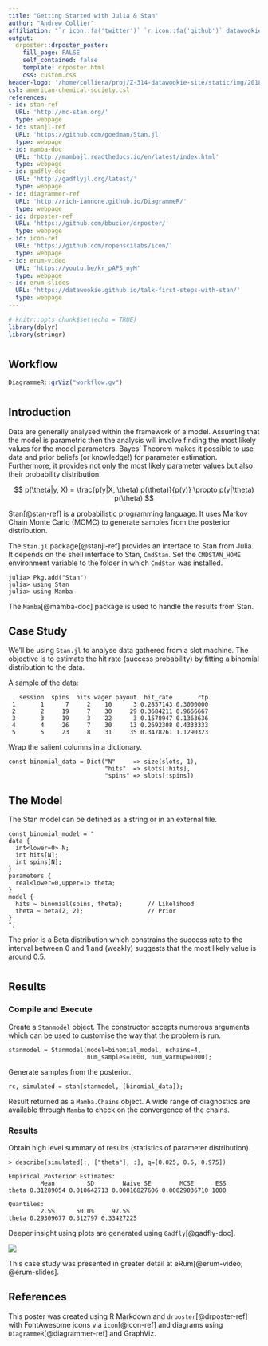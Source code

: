 ```yaml
---
title: "Getting Started with Julia & Stan"
author: "Andrew Collier"
affiliation: "`r icon::fa('twitter')` `r icon::fa('github')` datawookie `r icon::fa('home')` datawookie.netlify.com `r icon::fa('envelope')` andrew@exegetic.biz"
output:
  drposter::drposter_poster:
    fill_page: FALSE
    self_contained: false
    template: drposter.html
    css: custom.css
header-logo: '/home/colliera/proj/Z-314-datawookie-site/static/img/2018/07/julia-stan.png'
csl: american-chemical-society.csl
references:
- id: stan-ref
  URL: 'http://mc-stan.org/'
  type: webpage
- id: stanjl-ref
  URL: 'https://github.com/goedman/Stan.jl'
  type: webpage
- id: mamba-doc
  URL: 'http://mambajl.readthedocs.io/en/latest/index.html'
  type: webpage
- id: gadfly-doc
  URL: 'http://gadflyjl.org/latest/'
  type: webpage
- id: diagrammer-ref
  URL: 'http://rich-iannone.github.io/DiagrammeR/'
  type: webpage
- id: drposter-ref
  URL: 'https://github.com/bbucior/drposter/'
  type: webpage
- id: icon-ref
  URL: 'https://github.com/ropenscilabs/icon/'
  type: webpage
- id: erum-video
  URL: 'https://youtu.be/kr_pAPS_oyM'
  type: webpage
- id: erum-slides
  URL: 'https://datawookie.github.io/talk-first-steps-with-stan/'
  type: webpage
---
```


```r
# knitr::opts_chunk$set(echo = TRUE)
library(dplyr)
library(stringr)
```

# {.col-1}

## Workflow

```r
DiagrammeR::grViz("workflow.gv")
```

# {.col-2}

## Introduction

<div class="fullwidth">
Data are generally analysed within the framework of a model. Assuming that the model is parametric then the analysis will involve finding the most likely values for the model parameters. Bayes' Theorem makes it possible to use data and prior beliefs (or knowledge!) for parameter estimation. Furthermore, it provides not only the most likely parameter values but also their probability distribution.

$$
p(\theta|y, X) = \frac{p(y|X, \theta) p(\theta)}{p(y)} \propto p(y|\theta) p(\theta)
$$

Stan[@stan-ref] is a probabilistic programming language. It uses Markov Chain Monte Carlo (MCMC) to generate samples from the posterior distribution.

The `Stan.jl` package[@stanjl-ref] provides an interface to Stan from Julia. It depends on the shell interface to Stan, `CmdStan`. Set the `CMDSTAN_HOME` environment variable to the folder in which `CmdStan` was installed.

```
julia> Pkg.add("Stan")
julia> using Stan
julia> using Mamba
```

The `Mamba`[@mamba-doc] package is used to handle the results from Stan.
</div>

## Case Study

<div class="fullwidth">
We'll be using `Stan.jl` to analyse data gathered from a slot machine. The objective is to estimate the hit rate (success probability) by fitting a binomial distribution to the data.

A sample of the data:

```
   session  spins  hits wager payout  hit_rate       rtp
 1       1      7     2    10      3 0.2857143 0.3000000
 2       2     19     7    30     29 0.3684211 0.9666667
 3       3     19     3    22      3 0.1578947 0.1363636
 4       4     26     7    30     13 0.2692308 0.4333333
 5       5     23     8    31     35 0.3478261 1.1290323
```

Wrap the salient columns in a dictionary.

```
const binomial_data = Dict("N"     => size(slots, 1),
                           "hits"  => slots[:hits],
                           "spins" => slots[:spins])
```
</div>

## The Model

<div class="fullwidth">
The Stan model can be defined as a string or in an external file.

```
const binomial_model = "
data {
  int<lower=0> N;
  int hits[N];
  int spins[N];
}
parameters {
  real<lower=0,upper=1> theta;
}
model {
  hits ~ binomial(spins, theta);       // Likelihood
  theta ~ beta(2, 2);                  // Prior
}
";
```
The prior is a Beta distribution which constrains the success rate to the interval between 0 and 1 and (weakly) suggests that the most likely value is around 0.5.
</div>

# {.col-2}

## Results

### Compile and Execute {.fullwidth}

<div class="fullwidth">
Create a `Stanmodel` object. The constructor accepts numerous arguments which can be used to customise the way that the problem is run.

```
stanmodel = Stanmodel(model=binomial_model, nchains=4,
                      num_samples=1000, num_warmup=1000);
```

Generate samples from the posterior.

```
rc, simulated = stan(stanmodel, [binomial_data]);
```

Result returned as a `Mamba.Chains` object. A wide range of diagnostics are available through `Mamba` to check on the convergence of the chains.
</div>

### Results {.fullwidth}

Obtain high level summary of results (statistics of parameter distribution).

```
> describe(simulated[:, ["theta"], :], q=[0.025, 0.5, 0.975])
```
```
Empirical Posterior Estimates:
         Mean         SD        Naive SE        MCSE      ESS
theta 0.31289054 0.010642713 0.00016827606 0.00029036710 1000

Quantiles:
         2.5%      50.0%     97.5%  
theta 0.29309677 0.312797 0.33427225
```

Deeper insight using plots are generated using `Gadfly`[@gadfly-doc].

![](results-cropped.png)

This case study was presented in greater detail at eRum[@erum-video; @erum-slides].

## References {style="--header-color:darkred; --other-color-for-h2-gradient:red;"}

<div class="fullwidth">
This poster was created using R Markdown and `drposter`[@drposter-ref] with FontAwesome icons via `icon`[@icon-ref] and diagrams using `DiagrammeR`[@diagrammer-ref] and GraphViz.
</div>

<div id="refs" class="references"></div>
